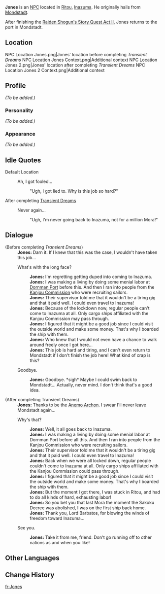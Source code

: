 {{Meta
<!-- REMOVE THIS TEMPLATE AFTER ADDING MISSING INFO -->
|missing_NPC_profile  = yes
}}
{{Character Infobox
|type             = NPC
|image            = NPC Jones.png
|realname         = 
|region           = Mondstadt
|location         = Inazuma
|location2        = Mondstadt
|affiliation      = 
|title            = 
|voiceEN          = 
|voiceCN          = 
|voiceJP          = 
}}
'''Jones''' is an [[NPC]] located in [[Ritou]], [[Inazuma]]. He originally hails from [[Mondstadt]].

After finishing the [[Imperatrix Umbrosa Chapter|Raiden Shogun's Story Quest Act II]], Jones returns to the port in Mondstadt.

==Location==
<gallery>
NPC Location Jones.png|Jones' location before completing ''Transient Dreams''
NPC Location Jones Context.png|Additional context
NPC Location Jones 2.png|Jones' location after completing ''Transient Dreams''
NPC Location Jones 2 Context.png|Additional context
</gallery>

==Profile==
<!-- detailed story/lore information goes here -->
''(To be added.)''

===Personality===
''(To be added.)''

===Appearance===
''(To be added.)''

== Idle Quotes==
;Default Location
{{Dialogue start}}
: {{DIcon|Idle}} Ah, I got fooled...
:: {{A|VO Jones 01.ogg}} "Ugh, I got lied to. Why is this job so hard?"
{{Dialogue end}}

;After completing [[Transient Dreams]]
{{Dialogue start}}
: {{DIcon|Idle}} Never again...
:: {{A|VO Jones 02.ogg}} "Ugh, I'm never going back to Inazuma, not for a million Mora!"
{{Dialogue end}}

==Dialogue ==
{{Dialogue start}}
;(Before completing ''Transient Dreams'')
:'''Jones:''' Darn it. If I knew that this was the case, I wouldn't have taken this job...
:{{DIcon}} What's with the long face?
::'''Jones:''' I'm regretting getting duped into coming to Inazuma.
::'''Jones:''' I was making a living by doing some menial labor at [[Dornman Port]] before this. And then I ran into people from the [[Kanjou Commission]] who were recruiting sailors.
::'''Jones:''' Their supervisor told me that it wouldn't be a tiring gig and that it paid well. I could even travel to Inazuma!
::'''Jones:''' Because of the lockdown now, regular people can't come to Inazuma at all. Only cargo ships affiliated with the Kanjou Commission may pass through.
::'''Jones:''' I figured that it might be a good job since I could visit the outside world and make some money. That's why I boarded the ship with them.
::'''Jones:''' Who knew that I would not even have a chance to walk around freely once I got here...
::'''Jones:''' This job is hard and tiring, and I can't even return to Mondstadt if I don't finish the job here! What kind of crap is this?
:{{DIcon}} Goodbye.
::'''Jones:''' Goodbye. *sigh* Maybe I could swim back to Mondstadt... Actually, never mind. I don't think that's a good idea.
;(After completing Transient Dreams)
:'''Jones:''' Thanks to be the [[Barbatos|Anemo Archon]]. I swear I'll never leave Mondstadt again...
:{{DIcon}} Why's that?
::'''Jones:''' Well, it all goes back to Inazuma.
::'''Jones:''' I was making a living by doing some menial labor at Dornman Port before all this. And then I ran into people from the Kanjou Commission who were recruiting sailors.
::'''Jones:''' Their supervisor told me that it wouldn't be a tiring gig and that it paid well. I could even travel to Inazuma!
::'''Jones:''' Back when we were all locked down, regular people couldn't come to Inazuma at all. Only cargo ships affiliated with the Kanjou Commission could pass through.
::'''Jones:''' I figured that it might be a good job since I could visit the outside world and make some money. That's why I boarded the ship with them.
::'''Jones:''' But the moment I got there, I was stuck in Ritou, and had to do all kinds of hard, exhausting labor!
::'''Jones:''' So you bet you that last Mora the moment the Sakoku Decree was abolished, I was on the first ship back home.
::'''Jones:''' Thank you, Lord Barbatos, for blowing the winds of freedom toward Inazuma...
:{{DIcon}} See you.
::'''Jones:''' Take it from me, friend: Don't go running off to other nations as and when you like!
{{Dialogue end}}

==Other Languages==
{{Other Languages
|default_hidden = 1
|en      = Jones
|zhs     = 琼斯
|zhs_rm  = Qióngsī
|zht     = 琼斯
|zht_rm  = Qióngsī
|ja      = ジョーンズ
|ja_rm   = Joonsu
|ko      = 존스
|ko_rm   = Jonseu
|es      = Jones
|fr      = Jones
|ru      = Джонс
|th      = Jones
|vi      = Jones
|de      = Jones
|id      = Jones
|pt      = Jones
|tr      = Jones
|it      = Jones
}}

==Change History==
{{Change History|2.0}}
<!--
==References==
{{Reflist}}-->

[[fr:Jones]]